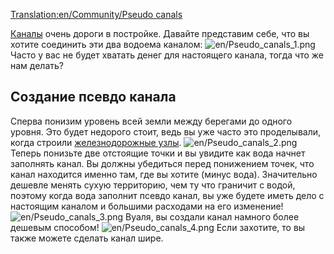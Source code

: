 [[Translation:en/Community/Pseudo canals]]

[[en/Manual/Water Transport Tiles|Каналы]] очень дороги в постройке. Давайте представим себе, что вы хотите соединить эти два водоема каналом:
[[File:en/Pseudo canals 1.png|center]]
Часто у вас не будет хватать денег для настоящего канала, тогда что же нам делать?

==Создание псевдо канала==
Сперва понизим уровень всей земли между берегами до одного уровня. Это будет недорого стоит, ведь вы уже часто это проделывали, когда строили [[en/Community/Junctionary/Links|железнодорожные узлы]].
[[File:en/Pseudo canals 2.png|center]]
Теперь понизьте две отстоящие точки и вы увидите как вода начнет заполнять канал. Вы должны убедиться перед понижением точек, что канал находится именно там, где вы хотите (минус вода). Значительно дешевле менять сухую территорию, чем ту что граничит с водой, поэтому когда вода заполнит псевдо канал, вы уже будете иметь дело с настоящим каналом и большими расходами на его изменение!
[[File:en/Pseudo canals 3.png|center]]
Вуаля, вы создали канал намного более дешевым способом!
[[File:en/Pseudo canals 4.png|center]]
Если захотите, то вы также можете сделать канал шире. <!--Another advantage of pseudo canals is that you can build bridges over a pseudo canal, but you cannot over a real canal. NOT TRUE IN v0.6.0.-->